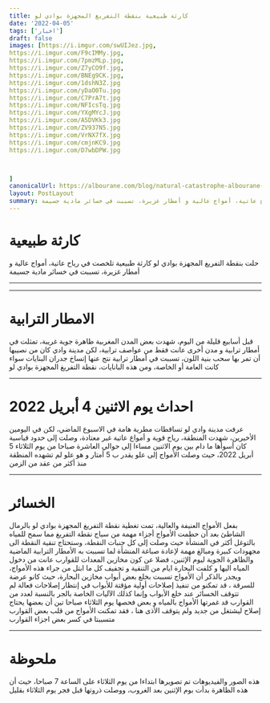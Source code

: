 ```yaml
---
title: كارثة طبيعية بنقطة التفريغ المجهزة بوادي لو
date: '2022-04-05'
tags: ['اخبار']
draft: false
images: [https://i.imgur.com/swUIJez.jpg, 
https://i.imgur.com/F9cIMMy.jpg,
https://i.imgur.com/7pmzMLp.jpg,
https://i.imgur.com/Z7yCO9f.jpg,
https://i.imgur.com/BNEg9CK.jpg,
https://i.imgur.com/1dshN3Z.jpg
https://i.imgur.com/yDaO0Tu.jpg
https://i.imgur.com/C7PrA7t.jpg
https://i.imgur.com/NFIcsTq.jpg
https://i.imgur.com/YXgMYcJ.jpg
https://i.imgur.com/A5DVKk3.jpg
https://i.imgur.com/ZV937N5.jpg
https://i.imgur.com/VrNX7fX.jpg
https://i.imgur.com/cmjnKC9.jpg
https://i.imgur.com/D7wbDPW.jpg



]
canonicalUrl: https://albourane.com/blog/natural-catastrophe-albourane-pda-ouedlaou
layout: PostLayout
summary: حلت بنقطة التفريغ المجهزة بوادي لو كارثة طبيعية تلخصت في رياح عاتية، أمواج عالية و أمطار غزيرة، تسببت في خسائر مادية جسيمة
---
```


# كارثة طبيعية

حلت بنقطة التفريغ المجهزة بوادي لو كارثة طبيعية تلخصت في رياح عاتية، أمواج عالية و أمطار غزيرة، تسببت في خسائر مادية جسيمة

---

<Youtube link="https://www.youtube.com/watch?v=GYAznz8jsFk&t=4s" />

---

# الامطار الترابية

قبل أسابيع قليلة من اليوم، شهدت بعض المدن المغربية ظاهرة جوية غريبة، تمثلت في أمطار ترابية و مدن أخرى عانت فقط من عواصف ترابية، لكن مدينة وادي كان من نصيبها أن تمر بها سحب بنية اللون، تسببت في أمطار ترابية نتج عنها إتساخ جدران البنايات سواء كانت العامة أو الخاصة، ومن هذه البانايات، نقطة التفريغ المجهزة بوادي لو

<CustomImage
  src="https://i.imgur.com/7pmzMLp.jpg"
  alt="كارثة طبيعية بنقطة التفريغ المجهزة بوادي لو"
/>

---

# احداث يوم الاثنين 4 أبريل 2022

عرفت مدينة وادي لو تساقطات مطرية هامة في الاسبوع الماضي، لكن في اليومين الأخيرين، شهدت المنطقة، رياح قوية و أمواع عاتية غير معتادة، وصلت إلى حدود قياسية
كان أسوأها ما دام بين يوم الاثنين مساءا إلى حوالي العاشرة صباحا من يوم الثلاثاء 5 أبريل 2022، حيث وصلت الأمواج إلى علو يقدر ب 5 أمتار و هو علو لم تشهده المنطقة منذ أكثر من عقد من الزمن

<CustomImage
  src="https://i.imgur.com/swUIJez.jpg"
  alt="كارثة طبيعية بنقطة التفريغ المجهزة بوادي لو"
/>
<CustomImage
  src="https://i.imgur.com/Z7yCO9f.jpg"
  alt="كارثة طبيعية بنقطة التفريغ المجهزة بوادي لو"
/>

---

# الخسائر

بفعل الأمواج العنيفة والعالية، تمت تغطية نقطة التفريغ المجهزة بوادي لو بالرمال الشاطئ بعد أن حطمت الأمواج أجزاء مهمة من سياج نقطة التفريغ مما سمح للمياه بالتوغل أكثر في المنشأة حيث وصلت إلى كل جنبات النقطة، وستحتاج تنقية النقطة الى مجهودات كبيرة ومبالغ مهمة لإعادة صباغة المنشأة لما تسببت به الأمطار الترابية الماضية والظاهرة الجوية ليوم الإثنين، فضلا عن كون مخازين المعدات للقوارب عانت من دخول المياه اليها و كلفت البحارة ايام من التنقية و تجفيف كل ما ابتل من جراء هذه الأمواج، ويجدر بالذكر أن الأمواج تسببت بخلع بعض أبواب مخازين البحارة، حيث كانو عرضة للسرقة ، قد تمكنو من تنفيذ إصلاحات أولية مؤقتة للأبواب في إنتظار إصلاحات فعالة
لم تتوقف الخسائر عند خلع الأبواب وإنما كذلك الآليات الخاصة بالجر بالنسبة لعدد من القوارب قد غمرتها الأمواج بالمياه و بعض فحصها يوم الثلاثاء صباحا تين أن بعضها يحتاج إصلاح ليشتغل من جديد
ولم يتوقف الأذى هنا ، فقد تمكنت الأمواج من قلب بعض القوارب متسببتا في كسر بعض اجزاء القوارب

<CustomImage
  src="https://i.imgur.com/BNEg9CK.jpg"
  alt="كارثة طبيعية بنقطة التفريغ المجهزة بوادي لو"
/>
<CustomImage
  src="https://i.imgur.com/1dshN3Z.jpg"
  alt="كارثة طبيعية بنقطة التفريغ المجهزة بوادي لو"
/>
<CustomImage
  src="https://i.imgur.com/yDaO0Tu.jpg"
  alt="كارثة طبيعية بنقطة التفريغ المجهزة بوادي لو"
/>
<CustomImage
  src="https://i.imgur.com/C7PrA7t.jpg"
  alt="كارثة طبيعية بنقطة التفريغ المجهزة بوادي لو"
/>
<CustomImage
  src="https://i.imgur.com/NFIcsTq.jpg"
  alt="كارثة طبيعية بنقطة التفريغ المجهزة بوادي لو"
/>
<CustomImage
  src="https://i.imgur.com/YXgMYcJ.jpg"
  alt="كارثة طبيعية بنقطة التفريغ المجهزة بوادي لو"
/>
<CustomImage
  src="https://i.imgur.com/A5DVKk3.jpg"
  alt="كارثة طبيعية بنقطة التفريغ المجهزة بوادي لو"
/>
<CustomImage
  src="https://i.imgur.com/ZV937N5.jpg"
  alt="كارثة طبيعية بنقطة التفريغ المجهزة بوادي لو"
/>
<CustomImage
  src="https://i.imgur.com/VrNX7fX.jpg"
  alt="كارثة طبيعية بنقطة التفريغ المجهزة بوادي لو"
/>
<CustomImage
  src="https://i.imgur.com/cmjnKC9.jpg"
  alt="كارثة طبيعية بنقطة التفريغ المجهزة بوادي لو"
/>
<CustomImage
  src="https://i.imgur.com/D7wbDPW.jpg"
  alt="كارثة طبيعية بنقطة التفريغ المجهزة بوادي لو"
/>
<CustomImage
  src="https://i.imgur.com/F9cIMMy.jpg"
  alt="كارثة طبيعية بنقطة التفريغ المجهزة بوادي لو"
/>

---

# ملحوظة

هذه الصور والفيديوهات تم تصويرها ابتداءا من يوم الثلاثاء على الساعة 7 صباحا، حيث أن هذه الظاهرة بدأت بوم الإثنين بعد الغروب، ووصلت ذروتها قبل فجر يوم الثلاثاء بقليل
